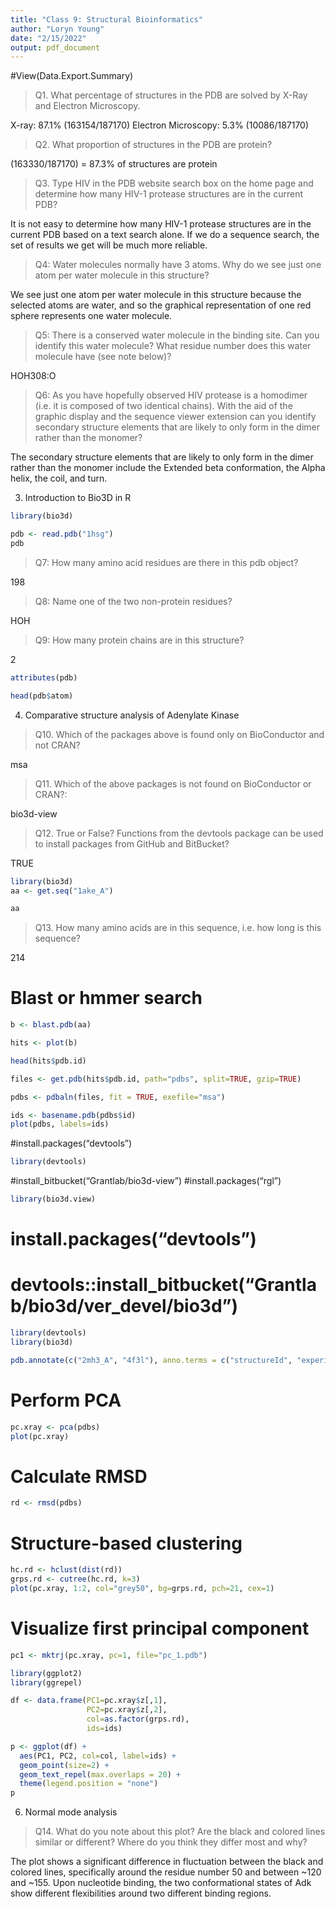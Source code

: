 ```yaml
---
title: "Class 9: Structural Bioinformatics"
author: "Loryn Young"
date: "2/15/2022"
output: pdf_document
---
```


#View(Data.Export.Summary)

> Q1. What percentage of structures in the PDB are solved by X-Ray and Electron Microscopy.

X-ray: 87.1% (163154/187170)
Electron Microscopy: 5.3% (10086/187170)

> Q2. What proportion of structures in the PDB are protein?

(163330/187170) = 87.3% of structures are protein 

> Q3. Type HIV in the PDB website search box on the home page and determine how many HIV-1 protease structures are in the current PDB?

It is not easy to determine how many HIV-1 protease structures are in the current PDB based on a text search alone. If we do a sequence search, the set of results we get will be much more reliable. 

> Q4: Water molecules normally have 3 atoms. Why do we see just one atom per water molecule in this structure?

We see just one atom per water molecule in this structure because the selected atoms are water, and so the graphical representation of one red sphere represents one water molecule. 

> Q5: There is a conserved water molecule in the binding site. Can you identify this water molecule? What residue number does this water molecule have (see note below)?

HOH308:O

> Q6: As you have hopefully observed HIV protease is a homodimer (i.e. it is composed of two identical chains). With the aid of the graphic display and the sequence viewer extension can you identify secondary structure elements that are likely to only form in the dimer rather than the monomer?

The secondary structure elements that are likely to only form in the dimer rather than the monomer include the Extended beta conformation, the Alpha helix, the coil, and turn. 

3. Introduction to Bio3D in R

```r
library(bio3d)
```

```r
pdb <- read.pdb("1hsg")
pdb
```

> Q7: How many amino acid residues are there in this pdb object? 

198

> Q8: Name one of the two non-protein residues? 

HOH

> Q9: How many protein chains are in this structure? 

2

```r
attributes(pdb)
```

```r
head(pdb$atom)
```

4. Comparative structure analysis of Adenylate Kinase 

> Q10. Which of the packages above is found only on BioConductor and not CRAN?

msa

> Q11. Which of the above packages is not found on BioConductor or CRAN?: 

bio3d-view

> Q12. True or False? Functions from the devtools package can be used to install packages from GitHub and BitBucket? 

TRUE

```r
library(bio3d)
aa <- get.seq("1ake_A")
```

```r
aa
```

> Q13. How many amino acids are in this sequence, i.e. how long is this sequence?

214

# Blast or hmmer search 

```r
b <- blast.pdb(aa)
```

```r
hits <- plot(b)
```
```r
head(hits$pdb.id)
```

```r
files <- get.pdb(hits$pdb.id, path="pdbs", split=TRUE, gzip=TRUE)
```

```r
pdbs <- pdbaln(files, fit = TRUE, exefile="msa")
```

```r
ids <- basename.pdb(pdbs$id)
plot(pdbs, labels=ids)
```
#install.packages("devtools")
```r
library(devtools)
```

#install_bitbucket("Grantlab/bio3d-view")
#install.packages("rgl")

```r
library(bio3d.view)
```
# install.packages("devtools")
# devtools::install_bitbucket("Grantlab/bio3d/ver_devel/bio3d")

```r
library(devtools)
library(bio3d)
```

```r
pdb.annotate(c("2mh3_A", "4f3l"), anno.terms = c("structureId", "experimentalTechnique", "resolution","pfam", "source", "citation"))
```

# Perform PCA

```r
pc.xray <- pca(pdbs)
plot(pc.xray)
```

# Calculate RMSD
```r
rd <- rmsd(pdbs)
```

# Structure-based clustering
```r
hc.rd <- hclust(dist(rd))
grps.rd <- cutree(hc.rd, k=3)
plot(pc.xray, 1:2, col="grey50", bg=grps.rd, pch=21, cex=1)
```
# Visualize first principal component
```r
pc1 <- mktrj(pc.xray, pc=1, file="pc_1.pdb")
```

```r
library(ggplot2)
library(ggrepel)

df <- data.frame(PC1=pc.xray$z[,1], 
                 PC2=pc.xray$z[,2], 
                 col=as.factor(grps.rd),
                 ids=ids)

p <- ggplot(df) + 
  aes(PC1, PC2, col=col, label=ids) +
  geom_point(size=2) +
  geom_text_repel(max.overlaps = 20) +
  theme(legend.position = "none")
p
```

6. Normal mode analysis 

> Q14. What do you note about this plot? Are the black and colored lines similar or different? Where do you think they differ most and why?

The plot shows a significant difference in fluctuation between the black and colored lines, specifically around the residue number 50 and between ~120 and ~155. Upon nucleotide binding, the two conformational states of Adk show different flexibilities around two different binding regions. 
